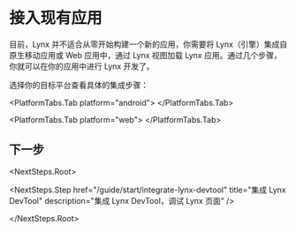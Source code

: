 

<style jsx>
  {`
    .rspress-doc-footer {
      display: none;
    }
  `}
</style>

# 接入现有应用

目前，Lynx 并不适合从零开始构建一个新的应用，你需要将 Lynx（引擎）集成自原生移动应用或 Web 应用中，通过 Lynx 视图加载 Lynx 应用。通过几个步骤，你就可以在你的应用中进行 Lynx 开发了。

选择你的目标平台查看具体的集成步骤：

<PlatformTabs hashKey="platform">
<PlatformTabs.Tab platform="ios">
<IntegratingLynxIOS />
</PlatformTabs.Tab>

<PlatformTabs.Tab platform="android">
  <IntegratingLynxAndroid />
</PlatformTabs.Tab>

<PlatformTabs.Tab platform="web">
  <IntegratingLynxWeb />
</PlatformTabs.Tab>

</PlatformTabs>

## 下一步

<NextSteps.Root>

<NextSteps.Step
  href="/guide/start/integrate-lynx-devtool"
  title="集成 Lynx DevTool"
  description="集成 Lynx DevTool，调试 Lynx 页面"
/>

</NextSteps.Root>
